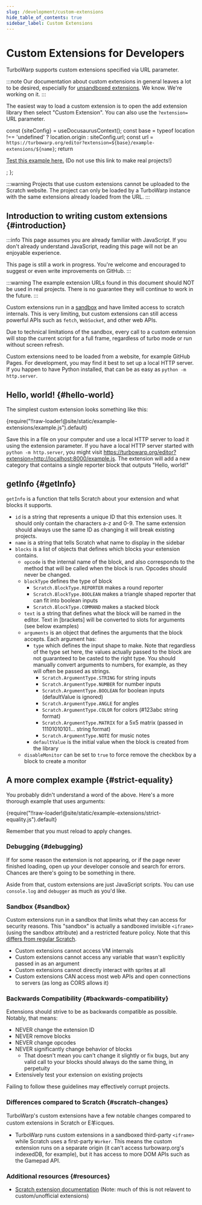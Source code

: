 ```yaml
---
slug: /development/custom-extensions
hide_table_of_contents: true
sidebar_label: Custom Extensions
---
```


# Custom Extensions for Developers

TurboWarp supports custom extensions specified via URL parameter.

:::note
Our documentation about custom extensions in general leaves a lot to be desired, especially for [unsandboxed extensions](unsandboxed-extensions). We know. We're working on it.
:::

The easiest way to load a custom extension is to open the add extension library then select "Custom Extension". You can also use the `?extension=` URL parameter.


  const {siteConfig} = useDocusaurusContext();
  const base = typeof location !== 'undefined' ? location.origin : siteConfig.url;
  const url = `https://turbowarp.org/editor?extension=${base}/example-extensions/${name}`;
  return <p>
    <a href={url}>Test this example here.</a> (Do not use this link to make real projects!)
  </p>;
};

:::warning
Projects that use custom extensions cannot be uploaded to the Scratch website. The project can only be loaded by a TurboWarp instance with the same extensions already loaded from the URL.
:::

## Introduction to writing custom extensions {#introduction}

:::info
This page assumes you are already familiar with JavaScript. If you don't already understand JavaScript, reading this page will not be an enjoyable experience.

This page is still a work in progress. You're welcome and encouraged to suggest or even write improvements on GitHub.
:::

:::warning
The example extension URLs found in this document should NOT be used in real projects. There is no guarantee they will continue to work in the future.
:::

Custom extensions run in a [sandbox](#sandbox) and have limited access to scratch internals. This is very limiting, but custom extensions can still access powerful APIs such as `fetch`, `WebSocket`, and other web APIs.

Due to technical limitations of the sandbox, every call to a custom extension will stop the current script for a full frame, regardless of turbo mode or run without screen refresh.

Custom extensions need to be loaded from a website, for example GitHub Pages. For development, you may find it best to set up a local HTTP server. If you happen to have Python installed, that can be as easy as `python -m http.server`.

## Hello, world! {#hello-world}

The simplest custom extension looks something like this:

<CodeBlock className="language-js" title="example.js">
  {require("!!raw-loader!@site/static/example-extensions/example.js").default}
</CodeBlock>
<ExampleExtensionLink name="example.js" />

Save this in a file on your computer and use a local HTTP server to load it using the extension parameter. If you have a local HTTP server started with `python -m http.server`, you might visit https://turbowarp.org/editor?extension=http://localhost:8000/example.js. The extension will add a new category that contains a single reporter block that outputs "Hello, world!"

## getInfo {#getInfo}

`getInfo` is a function that tells Scratch about your extension and what blocks it supports.

 - `id` is a string that represents a unique ID that this extension uses. It should only contain the characters a-z and 0-9. The same extension should always use the same ID as changing it will break existing projects.
 - `name` is a string that tells Scratch what name to display in the sidebar
 - `blocks` is a list of objects that defines which blocks your extension contains.
   - `opcode` is the internal name of the block, and also corresponds to the method that will be called when the block is run. Opcodes should never be changed.
   - `blockType` defines the type of block
     - `Scratch.BlockType.REPORTER` makes a round reporter
     - `Scratch.BlockType.BOOLEAN` makes a triangle shaped reporter that can fit into boolean inputs
     - `Scratch.BlockType.COMMAND` makes a stacked block
   - `text` is a string that defines what the block will be named in the editor. Text in \[brackets\] will be converted to slots for arguments (see below examples)
   - `arguments` is an object that defines the arguments that the block accepts. Each argument has:
     - `type` which defines the input shape to make. Note that regardless of the type set here, the values actually passed to the block are not guaranteed to be casted to the right type. You should manually convert arguments to numbers, for example, as they will often be passed as strings.
       - `Scratch.ArgumentType.STRING` for string inputs
       - `Scratch.ArgumentType.NUMBER` for number inputs
       - `Scratch.ArgumentType.BOOLEAN` for boolean inputs (defaultValue is ignored)
       - `Scratch.ArgumentType.ANGLE` for angles
       - `Scratch.ArgumentType.COLOR` for colors (#123abc string format)
       - `Scratch.ArgumentType.MATRIX` for a 5x5 matrix (passed in 11101010101... string format)
       - `Scratch.ArgumentType.NOTE` for music notes
     - `defaultValue` is the initial value when the block is created from the library
   - `disableMonitor` can be set to `true` to force remove the checkbox by a block to create a monitor

## A more complex example {#strict-equality}

You probably didn't understand a word of the above. Here's a more thorough example that uses arguments:

<CodeBlock className="language-js" title="strict-equality.js">
  {require("!!raw-loader!@site/static/example-extensions/strict-equality.js").default}
</CodeBlock>
<ExampleExtensionLink name="strict-equality.js" />

Remember that you must reload to apply changes.

### Debugging {#debugging}

If for some reason the extension is not appearing, or if the page never finished loading, open up your developer console and search for errors. Chances are there's going to be something in there.

Aside from that, custom extensions are just JavaScript scripts. You can use `console.log` and `debugger` as much as you'd like.

### Sandbox {#sandbox}

Custom extensions run in a sandbox that limits what they can access for security reasons. This "sandbox" is actually a sandboxed invisible `<iframe>` (using the sandbox attribute) and a restricted feature policy. Note that this [differs from regular Scratch](#scratch-changes).

 - Custom extensions cannot access VM internals
 - Custom extensions cannot access any variable that wasn't explicitly passed in as an argument
 - Custom extensions cannot directly interact with sprites at all
 - Custom extensions CAN access most web APIs and open connections to servers (as long as CORS allows it)

### Backwards Compatibility {#backwards-compatibility}

Extensions should strive to be as backwards compatible as possible. Notably, that means:

 - NEVER change the extension ID
 - NEVER remove blocks
 - NEVER change opcodes
 - NEVER significantly change behavior of blocks
   - That doesn't mean you can't change it slightly or fix bugs, but any valid call to your blocks should always do the same thing, in perpetuity
 - Extensively test your extension on existing projects

Failing to follow these guidelines may effectively corrupt projects.

### Differences compared to Scratch {#scratch-changes}

TurboWarp's custom extensions have a few notable changes compared to custom extensions in Scratch or E羊icques.

 - TurboWarp runs custom extensions in a sandboxed third-party `<iframe>` while Scratch uses a first-party `Worker`. This means the custom extension runs on a separate origin (it can't access turbowarp.org's indexedDB, for example), but it has access to more DOM APIs such as the Gamepad API.

### Additional resources {#resources}

 - [Scratch extension documentation](https://github.com/LLK/scratch-vm/blob/develop/docs/extensions.md) (Note: much of this is not relavent to custom/unofficial extensions)
